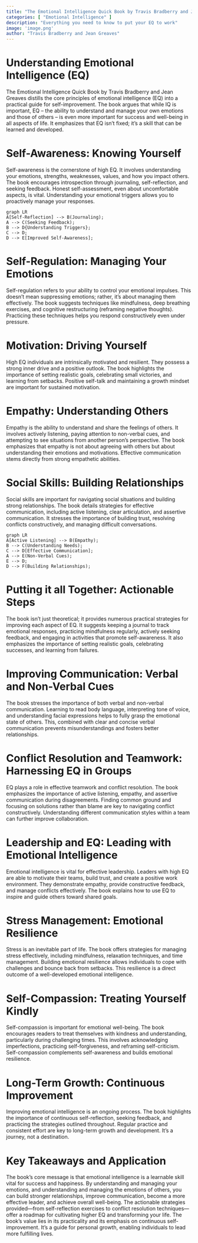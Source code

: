 ```yaml
---
title: "The Emotional Intelligence Quick Book by Travis Bradberry and Jean Greaves"
categories: [ "Emotional Intelligence" ]
description: "Everything you need to know to put your EQ to work"
image: 'image.png'
author: "Travis Bradberry and Jean Greaves"
---
```

# Understanding Emotional Intelligence (EQ)

The Emotional Intelligence Quick Book by Travis Bradberry and Jean Greaves distills the core principles of emotional intelligence (EQ) into a practical guide for self-improvement.  The book argues that while IQ is important, EQ – the ability to understand and manage your own emotions and those of others – is even more important for success and well-being in all aspects of life.  It emphasizes that EQ isn't fixed; it's a skill that can be learned and developed.

# Self-Awareness: Knowing Yourself

Self-awareness is the cornerstone of high EQ.  It involves understanding your emotions, strengths, weaknesses, values, and how you impact others.  The book encourages introspection through journaling, self-reflection, and seeking feedback.  Honest self-assessment, even about uncomfortable aspects, is vital.  Understanding your emotional triggers allows you to proactively manage your responses.

```mermaid
graph LR
A[Self-Reflection] --> B(Journaling);
A --> C(Seeking Feedback);
B --> D{Understanding Triggers};
C --> D;
D --> E[Improved Self-Awareness];
```

# Self-Regulation: Managing Your Emotions

Self-regulation refers to your ability to control your emotional impulses.  This doesn't mean suppressing emotions; rather, it's about managing them effectively.  The book suggests techniques like mindfulness, deep breathing exercises, and cognitive restructuring (reframing negative thoughts).  Practicing these techniques helps you respond constructively even under pressure.

# Motivation: Driving Yourself

High EQ individuals are intrinsically motivated and resilient. They possess a strong inner drive and a positive outlook.  The book highlights the importance of setting realistic goals, celebrating small victories, and learning from setbacks.  Positive self-talk and maintaining a growth mindset are important for sustained motivation.

# Empathy: Understanding Others

Empathy is the ability to understand and share the feelings of others.  It involves actively listening, paying attention to non-verbal cues, and attempting to see situations from another person's perspective.  The book emphasizes that empathy is not about agreeing with others but about understanding their emotions and motivations.  Effective communication stems directly from strong empathetic abilities.


# Social Skills: Building Relationships

Social skills are important for navigating social situations and building strong relationships. The book details strategies for effective communication, including active listening, clear articulation, and assertive communication. It stresses the importance of building trust, resolving conflicts constructively, and managing difficult conversations.

```mermaid
graph LR
A[Active Listening] --> B(Empathy);
B --> C(Understanding Needs);
C --> D[Effective Communication];
A --> E(Non-Verbal Cues);
E --> D;
D --> F(Building Relationships);
```


# Putting it all Together: Actionable Steps

The book isn't just theoretical; it provides numerous practical strategies for improving each aspect of EQ.  It suggests keeping a journal to track emotional responses, practicing mindfulness regularly, actively seeking feedback, and engaging in activities that promote self-awareness.  It also emphasizes the importance of setting realistic goals, celebrating successes, and learning from failures.

# Improving Communication: Verbal and Non-Verbal Cues

The book stresses the importance of both verbal and non-verbal communication.   Learning to read body language, interpreting tone of voice, and understanding facial expressions helps to fully grasp the emotional state of others. This, combined with clear and concise verbal communication prevents misunderstandings and fosters better relationships.


# Conflict Resolution and Teamwork: Harnessing EQ in Groups

EQ plays a role in effective teamwork and conflict resolution. The book emphasizes the importance of active listening, empathy, and assertive communication during disagreements. Finding common ground and focusing on solutions rather than blame are key to navigating conflict constructively. Understanding different communication styles within a team can further improve collaboration.

# Leadership and EQ: Leading with Emotional Intelligence

Emotional intelligence is vital for effective leadership.  Leaders with high EQ are able to motivate their teams, build trust, and create a positive work environment. They demonstrate empathy, provide constructive feedback, and manage conflicts effectively.  The book explains how to use EQ to inspire and guide others toward shared goals.

# Stress Management: Emotional Resilience

Stress is an inevitable part of life.  The book offers strategies for managing stress effectively, including mindfulness, relaxation techniques, and time management.  Building emotional resilience allows individuals to cope with challenges and bounce back from setbacks.  This resilience is a direct outcome of a well-developed emotional intelligence.


# Self-Compassion: Treating Yourself Kindly

Self-compassion is important for emotional well-being. The book encourages readers to treat themselves with kindness and understanding, particularly during challenging times. This involves acknowledging imperfections, practicing self-forgiveness, and reframing self-criticism. Self-compassion complements self-awareness and builds emotional resilience.

# Long-Term Growth: Continuous Improvement

Improving emotional intelligence is an ongoing process. The book highlights the importance of continuous self-reflection, seeking feedback, and practicing the strategies outlined throughout. Regular practice and consistent effort are key to long-term growth and development. It’s a journey, not a destination.

# Key Takeaways and Application

The book's core message is that emotional intelligence is a learnable skill vital for success and happiness. By understanding and managing your emotions, and understanding and managing the emotions of others, you can build stronger relationships, improve communication, become a more effective leader, and achieve overall well-being. The actionable strategies provided—from self-reflection exercises to conflict resolution techniques—offer a roadmap for cultivating higher EQ and transforming your life. The book's value lies in its practicality and its emphasis on continuous self-improvement. It’s a guide for personal growth, enabling individuals to lead more fulfilling lives.

